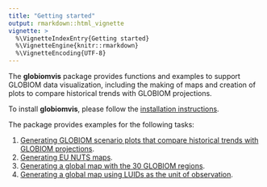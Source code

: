 ```yaml
---
title: "Getting started"
output: rmarkdown::html_vignette
vignette: >
  %\VignetteIndexEntry{Getting started}
  %\VignetteEngine{knitr::rmarkdown}
  %\VignetteEncoding{UTF-8}
---
```


The **globiomvis** package provides functions and examples to support GLOBIOM data visualization,
including the making of maps and creation of plots to compare historical trends with GLOBIOM projections.

To install **globiomvis**, please follow the [installation instructions](installation.html).

The package provides examples for the following tasks:

1. [Generating GLOBIOM scenario plots that compare historical trends with GLOBIOM projections](example1.html).
2. [Generating EU NUTS maps](example2.html).
3. [Generating a global map with the 30 GLOBIOM regions](example3.html).
4. [Generating a global map using LUIDs as the unit of observation](example4.html).
